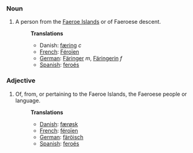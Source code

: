 ===Noun===
#A person from the [[Faeroe Islands]] or of Faeroese descent.
#:'''Translations'''
#:* Danish: [[færing]] ''c''
#:*[[French]]: [[Féroïen]]
#:*[[German]]: [[Färinger]] ''m'', [[Färingerin]] ''f''
#:*[[Spanish]]: [[feroés]]

===Adjective===
#Of, from, or pertaining to the Faeroe Islands, the Faeroese people or language.
#:'''Translations'''
#:*[[Danish]]: [[færøsk]]
#:*[[French]]: [[féroïen]]
#:*[[German]]: [[färöisch]]
#:*[[Spanish]]: [[feroés]]


<!-- [[Færoese]] -->